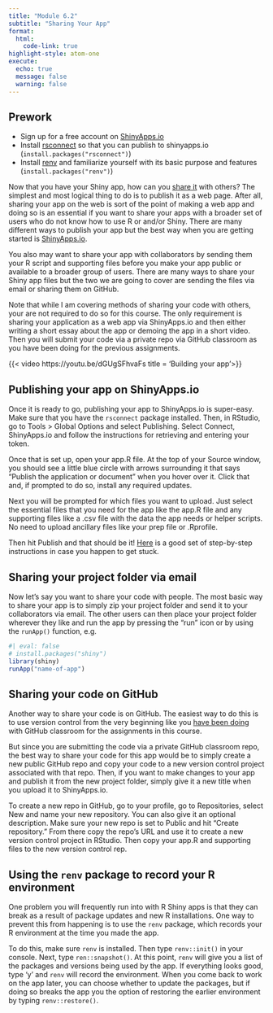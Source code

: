 ```yaml
---
title: "Module 6.2"
subtitle: "Sharing Your App"
format: 
  html:
    code-link: true
highlight-style: atom-one
execute:
  echo: true
  message: false
  warning: false
---
```


:::{.callout-tip}
## Prework
- Sign up for a free account on [ShinyApps.io](https://www.shinyapps.io/)
- Install [rsconnect](https://rstudio.github.io/rsconnect/) so that you can publish to shinyapps.io (`install.packages("rsconnect")`)
- Install [renv](https://rstudio.github.io/renv/articles/renv.html) and familiarize yourself with its basic purpose and features (`install.packages("renv")`)
:::

Now that you have your Shiny app, how can you [share it](https://shiny.posit.co/r/getstarted/shiny-basics/lesson7/) with others? The simplest and most logical thing to do is to publish it as a web page. After all, sharing your app on the web is sort of the point of making a web app and doing so is an essential if you want to share your apps with a broader set of users who do not know how to use R or and/or Shiny. There are many different ways to publish your app but the best way when you are getting started is [ShinyApps.io](https://www.shinyapps.io/). 

You also may want to share your app with collaborators by sending them your R script and supporting files before you make your app public or available to a broader group of users. There are many ways to share your Shiny app files but the two we are going to cover are sending the files via email or sharing them on GitHub. 

:::{.callout-important}
Note that while I am covering methods of sharing your code with others, your are not required to do so for this course. The only requirement is sharing your application as a web app via ShinyApps.io and then either writing a short essay about the app or demoing the app in a short video. Then you will submit your code via a private repo via GitHub classroom as you have been doing for the previous assignments.
:::

{{< video https://youtu.be/dGUgSFhvaFs title = 'Building your app'>}}

## Publishing your app on ShinyApps.io

Once it is ready to go, publishing your app to ShinyApps.io is super-easy. Make sure that you have the `rsconnect` package installed. Then, in RStudio, go to Tools > Global Options and select Publishing. Select Connect, ShinyApps.io and follow the instructions for retrieving and entering your token. 

Once that is set up, open your app.R file. At the top of your Source window, you should see a little blue circle with arrows surrounding it that says "Publish the application or document" when you hover over it. Click that and, if prompted to do so, install any required updates. 

Next you will be prompted for which files you want to upload. Just select the essential files that you need for the app like the app.R file and any supporting files like a .csv file with the data the app needs or helper scripts. No need to upload ancillary files like your prep file or .Rprofile. 

Then hit Publish and that should be it! [Here](https://statsandr.com/blog/how-to-publish-shiny-app-example-with-shinyapps-io/) is a good set of step-by-step instructions in case you happen to get stuck. 

## Sharing your project folder via email

Now let's say you want to share your code with people. The most basic way to share your app is to simply zip your project folder and send it to your collaborators via email. The other users can then place your project folder wherever they like and run the app by pressing the "run" icon or by using the `runApp()` function, e.g. 

```r
#| eval: false
# install.packages("shiny")
library(shiny)
runApp("name-of-app")
```

## Sharing your code on GitHub

Another way to share your code is on GitHub. The easiest way to do this is to use version control from the very beginning like you [have been doing](https://dataviz-gwu.rocks/modules/getting-started.html#github-and-github-classroom) with GitHub classroom for the assignments in this course. 

But since you are submitting the code via a private GitHub classroom repo, the best way to share your code for this app would be to simply create a new public GitHub repo and copy your code to a new version control project associated with that repo. Then, if you want to make changes to your app and publish it from the new project folder, simply give it a new title when you upload it to ShinyApps.io.

To create a new repo in GitHub, go to your profile, go to Repositories, select New and name your new repository. You can also give it an optional description. Make sure your new repo is set to Public and hit "Create repository." From there copy the repo's URL and use it to create a new version control project in RStudio. Then copy your app.R and supporting files to the new version control rep. 

## Using the `renv` package to record your R environment

One problem you will frequently run into with R Shiny apps is that they can break as a result of package updates and new R installations. One way to prevent this from happening is to use the `renv` package, which records your R environment at the time you made the app. 

To do this, make sure `renv` is installed. Then type `renv::init()` in your console. Next, type `ren::snapshot()`. At this point, `renv` will give you a list of the packages and versions being used by the app. If everything looks good, type 'y' and `renv` will record the environment. When you come back to work on the app later, you can choose whether to update the packages, but if doing so breaks the app you the option of restoring the earlier environment by typing `renv::restore()`. 






